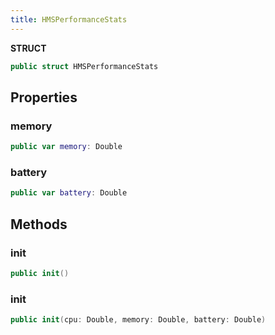 ```yaml
---
title: HMSPerformanceStats
---
```


**STRUCT**

```swift
public struct HMSPerformanceStats
```

## Properties

### memory

```swift
public var memory: Double
```

### battery

```swift
public var battery: Double
```

## Methods

### init

```swift
public init()
```

### init

```swift
public init(cpu: Double, memory: Double, battery: Double)
```
